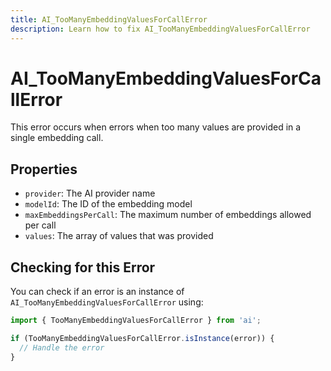 ```yaml
---
title: AI_TooManyEmbeddingValuesForCallError
description: Learn how to fix AI_TooManyEmbeddingValuesForCallError
---
```


# AI_TooManyEmbeddingValuesForCallError

This error occurs when errors when too many values are provided in a single embedding call.

## Properties

- `provider`: The AI provider name
- `modelId`: The ID of the embedding model
- `maxEmbeddingsPerCall`: The maximum number of embeddings allowed per call
- `values`: The array of values that was provided

## Checking for this Error

You can check if an error is an instance of `AI_TooManyEmbeddingValuesForCallError` using:

```typescript
import { TooManyEmbeddingValuesForCallError } from 'ai';

if (TooManyEmbeddingValuesForCallError.isInstance(error)) {
  // Handle the error
}
```
